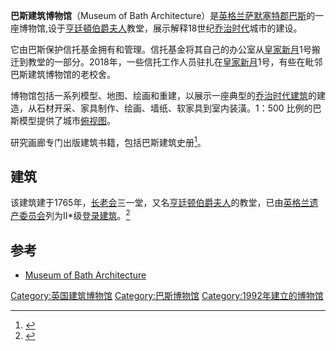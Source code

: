 {{coord|51.386807|-2.360293|display=title}}
{{Infobox Museum
 |name        = 巴斯建筑博物馆
 |image       = Bath 2014 12.jpg
 |established = 1984
 |location    = [[英格兰|英格兰]][[萨默塞特郡|萨默塞特郡]][[巴斯|巴斯]]百诺肯 
 |map_type    = Somerset
 |map_caption = 在[[萨默塞特郡|萨默塞特郡]]和英国的位置
 |coordinates = {{coord|51.386807|-2.360293|display=inline}}
 |owner       = 巴斯保护信托基金
 |website     = [http://museumofbatharchitecture.org.uk/ Museum of Bath Architecture]
}}
'''巴斯建筑博物馆'''（Museum of Bath Architecture）是[[英格兰|英格兰]][[萨默塞特郡|萨默塞特郡]][[巴斯|巴斯]]的一座博物馆,设于[[亨廷頓伯爵夫人|亨廷頓伯爵夫人]]教堂，展示解释18世纪[[乔治时代|乔治时代]]城市的建设。

它由巴斯保护信托基金拥有和管理。信托基金将其自己的办公室从[[皇家新月|皇家新月]]1号搬迁到教堂的一部分。2018年，一些信托工作人员驻扎在[[皇家新月|皇家新月]]1号，有些在毗邻巴斯建筑博物馆的老校舍。

博物馆包括一系列模型、地图、绘画和重建，以展示一座典型的[[乔治时代建筑|乔治时代建筑]]的建造，从石材开采、家具制作、绘画、墙纸、软家具到室内装潢。1：500 比例的巴斯模型提供了城市[[俯视图|俯视图]]。

研究画廊专门出版建筑书籍，包括巴斯建筑史册<ref>{{cite web |url=http://www.buildingconservation.com/directory/mu005.htm |title=The Building of Bath Collection |accessdate=2007-10-02 |format= |work=building conservation.com |archive-date=2009-01-02 |archive-url=https://web.archive.org/web/20090102175740/http://www.buildingconservation.com/directory/mu005.htm |dead-url=no }}</ref>。

==建筑==
该建筑建于1765年，[[长老会|长老会]]三一堂，又名[[亨廷顿伯爵夫人|亨廷顿伯爵夫人]]的教堂，已由[[英格兰遗产委员会|英格兰遗产委员会]]列为II*级[[登录建筑|登录建筑]]。<ref name=NHLE>{{NHLE |num=1395527 |desc=Countess of Huntingdon's Chapel including Chapel House |grade=II*|accessdate=28 August 2013}}</ref>

==参考==
{{reflist}}
*[http://museumofbatharchitecture.org.uk/ Museum of Bath Architecture] {{Wayback|url=http://museumofbatharchitecture.org.uk/ |date=20210115183552 }}

[[Category:英国建筑博物馆|Category:英国建筑博物馆]]
[[Category:巴斯博物馆|Category:巴斯博物馆]]
[[Category:1992年建立的博物馆|Category:1992年建立的博物馆]]